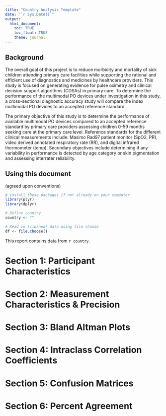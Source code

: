 ```yaml
---
title: "Country Analysis Template"
date: "`r Sys.Date()`"
output: 
  html_document:
    toc: TRUE
    toc_float: TRUE
    theme: journal
---
```


## Background

The overall goal of this project is to reduce morbidity and mortality of sick children attending primary care facilities while supporting the rational and efficient use of diagnostics and medicines by healthcare providers. This study is focused on generating evidence for pulse oximetry and clinical decision support algorithms (CDSAs) in primary care. To determine the performance of the multimodal PO devices under investigation in this study, a cross-sectional diagnostic accuracy study will compare the index multimodal PO devices to an accepted reference standard.

The primary objective of this study is to determine the performance of available multimodal PO devices compared to an accepted reference standard by primary care providers assessing chidlren 0-59 months seeking care at the primary care level. Reference standards for the different clinical measurements include: Masimo Rad97 patient monitor (SpO2, PR), video derived annotated respiratory rate (RR), and digital infrared thermometer (temp). Secondary objectives include determining if any variability in performance is detected by age category or skin pigmentation and assessing interrater reliability.

## Using this document

(agreed upon conventions)

```r
# install these packages if not already on your computer
library(plyr)
library(dplyr)

# Define country
country <- ""

# Read in (cleaned) data using file choose
df <- file.choose()
```

This report contains data from `r country`.

# Section 1: Participant Characteristics {.tabset}

# Section 2: Measurement Characteristics & Precision {.tabset}

# Section 3: Bland Altman Plots {.tabset}

# Section 4: Intraclass Correlation Coefficients {.tabset}

# Section 5: Confusion Matrices {.tabset}

# Section 6: Percent Agreement {.tabset}

